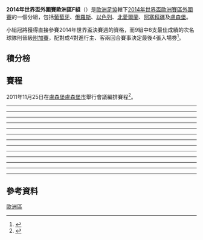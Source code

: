 {{Pathnav|2014年世界盃足球賽|2014年世界盃外圍賽|2014年世界盃外圍賽 (歐洲區)|frame=3}}
'''2014年世界盃外圍賽歐洲區F組'''（{{lang-en|'''2014 FIFA World Cup qualification UEFA Group F'''}}）是[[歐洲足協|歐洲足協]]轄下[[2014年世界盃足球賽|2014年世界盃]][[2014年世界盃外圍賽_(歐洲區)|歐洲賽區]][[2014年世界盃外圍賽|外圍賽]]的一個分組，包括[[葡萄牙國家足球隊|葡萄牙]]、[[俄羅斯國家足球隊|俄羅斯]]、[[以色列國家足球隊|以色列]]、[[北愛爾蘭足球代表隊|北愛爾蘭]]、[[阿塞拜疆國家足球隊|阿塞拜疆]]及[[盧森堡國家足球隊|盧森堡]]。

小組冠將獲得直接參賽2014年世界盃決賽週的資格，而9組中8支最佳成績的次名球隊則晉級[[2014年世界盃外圍賽歐洲區第二輪|附加賽]]，配對成4對進行主、客兩回合賽事決定最後4張入場劵<ref>{{Cite web |url=http://www.fifa.com/mm/document/tournament/loc/01/44/46/23/2014fwc_drawprocedures_europe.pdf |title=2014 FIFA World Cup Brazil - Preliminary Competition Format and Draw Procedure - European Zone |accessdate=2011-11-29 |archive-date=2011-11-25 |archive-url=https://web.archive.org/web/20111125125406/http://www.fifa.com/mm/document/tournament/loc/01/44/46/23/2014fwc_drawprocedures_europe.pdf |dead-url=no }}</ref>。

== 積分榜 ==
{{2014年國際足協世界盃外圍賽 – 歐洲區F組|show_matches=yes}}

== 賽程 ==
2011年11月25日在[[盧森堡|盧森堡]][[盧森堡市|盧森堡市]]舉行會議編排賽程<ref>{{cite web |url=http://ann.az/en/?p=1415 |title=Azerbaijan begins with home match against Israel–MATCH SCHEDULE |date=25 November 2011 |accessdate=25 November 2011 |archive-date=2013-10-14 |archive-url=https://web.archive.org/web/20131014180252/http://ann.az/en/?p=1415 |dead-url=yes }}</ref>。
----
<div id="Azerbaijan v Israel"></div>{{footballbox
|date       = 2012年9月7日
|time       =
|team1      = {{fb-rt|AZE}}
|score      = 1–1
|report     =
|team2      = {{fb|ISR}}
|goals1     = Ruslan ABISHOV {{goal|64}}
|goals2     = Bebras NATCHO {{goal|50}}
|stadium    = [[巴庫|巴庫]]Tofig Bahramov體育場 
|attendance = 22,211
|referee    = JUG Matej（{{nfa|SVN}}）
}}
<div id="Luxembourg v Portugal"></div>{{footballbox
|date       = 2012年9月7日
|time       =
|team1      = {{fb-rt|LUX}}
|score      = 1–2
|report     =
|team2      = {{fb|POR}}
|goals1     = Daniel DA MOTA {{goal|14}}
|goals2     = [[克里斯蒂亚诺·罗纳尔多|克里斯蒂亚诺·罗纳尔多]] {{goal|27}}<br />[[埃尔德·波斯蒂加|埃尔德·波斯蒂加]] {{goal|54}}
|stadium    = [[盧森堡市|盧森堡市]][[若西·巴特尔体育场|若西·巴特尔体育场]]
|attendance = 
|referee    = TOHVER Kristo（{{nfa|EST}}）
}}
<div id="Russia v Northern Ireland"></div>{{footballbox
|date       = 2012年9月7日
|time       =
|team1      = {{fb-rt|RUS}}
|score      = 2–0
|report     =
|team2      = {{fb|NIR}}
|goals1     = Victor FAYZULIN {{goal|30}}<br />[[羅曼·希羅科夫|希羅科夫]] {{goal|78|pen.}} 
|goals2     =
|stadium    = [[莫斯科|莫斯科]]Lokomotiv球場
|attendance =
|referee    =  MATEU LAHOZ Antonio（{{nfa|ESP}}）
}}
----
<div id="Israel v Russia"></div>{{footballbox
|date       = 2012年9月11日
|time       =
|team1      = {{fb-rt|ISR}}
|score      = 0–4
|report     =
|team2      = {{fb|RUS}}
|goals1     =
|goals2     = [[亚历山大·卡查哥夫|卡查哥夫]] {{goal|7||64}}<br />[[亚历山大·科科林|科科林]] {{goal|18}}<br />Victor FAYZULIN {{goal|78}}
|stadium    = [[拉馬干|拉馬干]]，拉馬干球场
|attendance = 28,131
|referee    = [[馬克·克拉滕博格|馬克·克拉滕博格]]（{{nfa|ENG}}）
}}
<div id="Northern Ireland v Luxembourg"></div>{{footballbox
|date       = 2012年9月11日
|time       =
|team1      = {{fb-rt|NIR}}
|score      = 1–1
|report     =
|team2      = {{fb|LUX}}
|goals1     = Dean SHIELS {{goal|14}}
|goals2     = Daniel DA MOTA {{goal|86}}
|stadium    = [[贝尔法斯特|贝尔法斯特]]，Windsor Park
|attendance = 10,674
|referee    = GLODOVIĆ Vlado（{{nfa|SRB}}）
}}
<div id="Portugal v Azerbaijan"></div>{{footballbox
|date       = 2012年9月11日
|time       =
|team1      = {{fb-rt|POR}}
|score      = 3–0
|report     =
|team2      = {{fb|AZE}}
|goals1     = Silvestre VARELA {{goal|63}}<br />[[埃尔德·波斯蒂加|埃尔德·波斯蒂加]] {{goal|85}}<br />[[布鲁诺·阿尔维斯|阿尔维斯]] {{goal|88}}
|goals2     =
|stadium    = [[布拉加|布拉加]]，[[布拉加市政球场|布拉加市政球场]]
|attendance = 29,971
|referee    = MARCINAK Szymon（{{nfa|POL}}）
}}
----
<div id="Luxembourg v Israel"></div>{{footballbox
|date       = 2012年10月12日
|time       = 17:00（[[UTC+2|UTC+2]]）
|team1      = {{fb-rt|LUX}}
|score      = 0–6
|report     =
|team2      = {{fb|ISR}}
|goals1     =
|goals2     = Maharan RADI {{goal|4}}<br />Eden BEN BASAT {{goal|12}}<br />[[托莫·赫梅德|赫梅德]] {{goal|27||74||90+1}}<br />Maor MELIKSON {{goal|61}}
|stadium    = [[盧森堡市|盧森堡市]][[若西·巴特尔体育场|若西·巴特尔体育场]]
|attendance = 2,631
|referee    = Leontios Trattou（{{nfa|CYP}}）
}}
<div id="Russia v Portugal"></div>{{footballbox
|date       = 2012年10月12日
|time       = 19:00（[[UTC+4|UTC+4]]）
|team1      = {{fb-rt|RUS}}
|score      = 1–0
|report     = [http://www.fifa.com/worldcup/preliminaries/europe/matches/round=258374/match=300182275/index.html 報告]
|team2      = {{fb|POR}}
|goals1     = [[亞歷山大·卡查哥夫|科爾扎科夫]][[羅曼·希羅科夫|希羅科夫]] {{goal|6}}
|goals2     =
|stadium    = [[莫斯科|莫斯科]][[盧日尼基體育場|盧日尼基體育場]]
|attendance =
|referee    = [[考紹伊·維克托|考紹伊·維克托]]（{{nfa|HUN}}）
}}
----
<div id="Israel v Luxembourg"></div>{{footballbox
|date       = 2012年10月16日
|time       =
|team1      = {{fb-rt|ISR}}
|score      = 3–0
|report     =
|team2      = {{fb|LUX}}
|goals1     = [[托莫·赫梅德|赫梅德]] {{goal|13||48}}<br />{{link-en|Eden Ben Basat|Eden Ben Basat}} {{goal|35}}
|goals2     =
|stadium    = [[拉馬干|拉馬干]]，拉馬干球场
|attendance = 20,400
|referee    = Harald Lechner（{{nfa|AUT}}）
}}
<div id="Portugal v Northern Ireland"></div>{{footballbox
|date       = 2012年10月16日
|time       =
|team1      = {{fb-rt|POR}}
|score      = 1–1
|report     =
|team2      = {{fb|NIR}}
|goals1     = [[埃尔德·波斯蒂加|埃尔德·波斯蒂加]] {{goal|79}}
|goals2     = [[尼亞爾·麥克吉恩|McGinn]] {{goal|30}}
|stadium    = [[波尔图|波尔图]]，[[火龍球场|火龍球场]]
|attendance = 48,711
|referee    = Thorsten Kinhöfer（{{nfa|GER}}）
}}
<div id="Russia v Azerbaijan"></div>{{footballbox
|date       = 2012年10月16日
|time       =
|team1      = {{fb-rt|RUS}}
|score      = 1–0
|report     =
|team2      = {{fb|AZE}}
|goals1     = [[羅曼·希羅科夫|希羅科夫]] {{goal|84|pen.}}
|goals2     =
|stadium    = [[莫斯科|莫斯科]]，[[卢日尼基体育场|卢日尼基体育场]]
|attendance = 15,033
|referee    = Aleksandar Stavrev（{{nfa|MKD}}）
}}
----
<div id="Northern Ireland v Azerbaijan"></div>{{footballbox
|date       = 2012年11月14日
|time       =
|team1      = {{fb-rt|NIR}}
|score      = 1–1
|report     =
|team2      = {{fb|AZE}}
|goals1     = [[大衛·希利|希利]] {{goal|90+6}}
|goals2     = {{link-en|Rauf Aliyev|Rauf Aliyev}} {{goal|5}}
|stadium    = [[贝尔法斯特|贝尔法斯特]]，Windsor Park
|attendance = 12,372
|referee    = Viktor Shvetsov（{{nfa|RUS}}）
}}
----
<div id="Israel v Portugal"></div>{{footballbox
|date       = 2013年3月22日
|time       =
|team1      = {{fb-rt|ISR}}
|score      = 3–3
|report     =
|team2      = {{fb|POR}}
|goals1     = [[托莫·赫梅德|赫梅德]] {{goal|24}}<br />{{link-en|Eden Ben Basat|Eden Ben Basat}} {{goal|40}}<br />{{link-en|Rami Gershon|Rami Gershon}} {{goal|70}}
|goals2     = [[布鲁诺·阿尔维斯|阿尔维斯]] {{goal|2}}<br />[[埃尔德·波斯蒂加|埃尔德·波斯蒂加]] {{goal|72}}<br />[[法比奧·科恩特勞|科恩特勞]] {{goal|90+3}}
|stadium    = [[拉馬干|拉馬干]]，拉馬干球场
|attendance = 38,600
|referee    = [[斯蒂芬·兰诺伊|斯蒂芬·兰诺伊]]（{{nfa|FRA}}）
}}
<div id="Luxembourg v Azerbaijan"></div>{{footballbox
|date       = 2013年3月22日
|time       =
|team1      = {{fb-rt|LUX}}
|score      = 0–0
|report     =
|team2      = {{fb|AZE}}
|goals1     =
|goals2     =
|stadium    = [[盧森堡市|盧森堡市]]{{link-en|Josy Barthel體育場|Stade Josy Barthel}}
|attendance = 1,324
|referee    = Padraigh Sutton（{{nfa|IRL}}）
}}
----
<div id="Azerbaijan v Portugal"></div>{{footballbox
|date       = 2013年3月26日
|time       =
|team1      = {{fb-rt|AZE}}
|score      = 0–2
|report     =
|team2      = {{fb|POR}}
|goals1     =
|goals2     = [[布鲁诺·阿尔维斯|阿尔维斯]] {{goal|2}}<br />[[乌戈·阿尔梅达|阿尔梅达]] {{goal|79}}
|stadium    = [[巴库|巴库]]，Tofiq Bahramov球场
|attendance = 
|referee    = Andre Marriner（{{nfa|ENG}}）
}}
<div id="Northern Ireland v Israel"></div>{{footballbox
|date       = 2013年3月26日
|time       =
|team1      = {{fb-rt|NIR}}
|score      = 0–2
|report     =
|team2      = {{fb|ISR}}
|goals1     =
|goals2     = {{lang|en|Refaelov}} {{goal|78}}<br />{{link-en|Eden Ben Basat|Eden Ben Basat}} {{goal|84}}
|stadium    = [[贝尔法斯特|贝尔法斯特]]，Windsor Park
|attendance = 12,000
|referee    = Hannes Kaasik（{{nfa|EST}}）
}}
----
<div id="Azerbaijan v Luxembourg"></div>{{footballbox
|date       = 2013年6月7日
|time       =
|team1      = {{fb-rt|AZE}}
|score      = 1–1
|report     =
|team2      = {{fb|LUX}}
|goals1     =
|goals2     =
|stadium    =
|attendance =
|referee    = 
}}
<div id="Portugal v Russia"></div>{{footballbox
|date       = 2013年6月7日
|time       =
|team1      = {{fb-rt|POR}}
|score      = 1–0
|report     =
|team2      = {{fb|RUS}}
|goals1     =
|goals2     =
|stadium    =
|attendance =
|referee    = 
}}
----
<div id="Northern Ireland v Russia"></div>{{footballbox
|date       = 2013年8月14日
|time       = 19:45（[[UTC+1|UTC+1]]）
|team1      = {{fb-rt|NIR}}
|score      = 1–0
|report     = [http://www.fifa.com/worldcup/preliminaries/europe/matches/round=258374/match=300182283/index.html 報告]
|team2      = {{fb|RUS}}
|goals1     = [[馬丁·帕特森|柏達臣]] {{goal|43}}
|goals2     =
|stadium    = [[貝爾法斯特|貝爾法斯特]][[溫莎公園球場|溫莎公園球場]]
|attendance = 11,178
|referee    = Tom Harald Hagen（{{nfa|NOR}}）
}}
----
<div id="Russia v Luxembourg"></div>{{footballbox
|date       = 2013年9月6日
|time       = 19:30（[[UTC+4|UTC+4]]）
|team1      = {{fb-rt|RUS}}
|score      = 4–1
|report     = [http://www.fifa.com/worldcup/preliminaries/europe/matches/round=258374/match=300182285/index.html  報告]
|team2      = {{fb|LUX}}
|goals1     = [[亞歷山大·科科林|科科林]] {{goal|1||36}}<br />[[亞歷山大·卡查哥夫|卡查哥夫]] {{goal|60}}<br />[[亞歷山大·薩米多夫|Samedov]] {{goal|90+3}}
|goals2     = [[奥雷利恩·喬基姆|Joachim]] {{goal|90}}
|stadium    = [[喀山|喀山]][[喀山中央體育場|喀山中央體育場]]
|attendance =
|referee    = {{link-en|Bobby Madden|Bobby Madden}}（{{nfa|SCO}}）
}}
<div id="Northern Ireland v Portugal"></div>{{footballbox
|date       = 2013年9月6日
|time       = 19:45（[[UTC+1|UTC+1]]）
|team1      = {{fb-rt|NIR}}
|score      = 2–4
|report     = [http://www.fifa.com/worldcup/preliminaries/europe/matches/round=258374/match=300182272/index.html  報告]
|team2      = {{fb|POR}}
|goals1     = [[加雷特·麥考利|加里夫·麥歐利]] {{goal|37}}<br />[[杰米·瓦德|占美·華特]] {{goal|52}}
|goals2     = [[布魯諾·阿爾維斯|-{zh-hans:阿尔维斯;zh-hk:艾維斯;zh-tw:阿爾維斯;}-]] {{goal|21}}<br />[[基斯坦奴·朗拿度|-{zh-hans:罗纳度;zh-hk:朗拿度;zh-tw:羅納度;}-]]{{goal|68||77||83}}
|stadium    = [[貝爾法斯特|貝爾法斯特]][[溫莎公園球場|溫莎公園球場]]
|attendance =
|referee    = {{link-en|Danny Makkelie|Danny Makkelie}}（{{nfa|NED}}）
}}
<div id="Israel v Azerbaijan"></div>{{footballbox
|date       = 2013年9月7日
|time       = 20:45（[[UTC+3|UTC+3]]）
|team1      = {{fb-rt|ISR}}
|score      = 1–1
|report     = [http://www.fifa.com/worldcup/preliminaries/europe/matches/round=258374/match=300182284/index.html  報告]
|team2      = {{fb|AZE}}
|goals1     =
|goals2     =
|stadium    = [[拉馬干|拉馬干]][[拉馬干體育場|拉馬干體育場]]
|attendance =
|referee    = {{link-en|Stefan Johannesson|Stefan Johannesson}}（{{nfa|SWE}}）
}}
----
<div id="Russia v Israel"></div>{{footballbox
|date       = 2013年9月10日
|time       = 19:00（[[UTC+4|UTC+4]]）
|team1      = {{fb-rt|RUS}}
|score      = 3–1
|report     = [http://www.fifa.com/worldcup/preliminaries/europe/matches/round=258374/match=300182286/index.html 報告]
|team2      = {{fb|ISR}}
|goals1     = [[瓦西里·別列祖茨基|別列祖茨基]] {{goal|50}}<br />[[亞歷山大·科科林|科科林]] {{goal|52}}<br />[[丹尼斯·格盧沙科夫|格盧沙科夫]] {{goal|74}}
|goals2     =
|stadium    = [[聖彼得堡|聖彼得堡]][[彼得羅夫斯基體育場|彼得羅夫斯基體育場]]
|attendance =
|referee    = [[曼努埃尔·格雷费|Manuel Gräfe]]（{{nfa|GER}}）
}}
<div id="Luxembourg v Northern Ireland"></div>{{footballbox
|date       = 2013年9月10日
|time       = 20:15（[[UTC+2|UTC+2]]）
|team1      = {{fb-rt|LUX}}
|score      = 3–2
|report     = [http://www.fifa.com/worldcup/preliminaries/europe/matches/round=258374/match=300182297/index.html 報告]
|team2      = {{fb|NIR}}
|goals1     =
|goals2     =
|stadium    = [[盧森堡市|盧森堡市]][[喬西·巴瑟爾球場|喬西·巴瑟爾球場]]
|attendance =
|referee    = Robert Malek（{{nfa|POL}}）
}}
----
<div id="Azerbaijan v Northern Ireland"></div>{{footballbox
|date       = 2013年10月11日
|time       =
|team1      = {{fb-rt|AZE}}
|score      = 2–0
|report     =
|team2      = {{fb|NIR}}
|goals1     =
|goals2     =
|stadium    =
|attendance =
|referee    = 
}}
<div id="Luxembourg v Russia"></div>{{footballbox
|date       = 2013年10月11日
|time       =
|team1      = {{fb-rt|LUX}}
|score      = 0–4
|report     =
|team2      = {{fb|RUS}}
|goals1     =
|goals2     =
|stadium    =
|attendance =
|referee    = 
}}
<div id="Portugal v Israel"></div>{{footballbox
|date       = 2013年10月11日
|time       =
|team1      = {{fb-rt|POR}}
|score      = 1–1
|report     =
|team2      = {{fb|ISR}}
|goals1     =
|goals2     =
|stadium    =
|attendance =
|referee    = 
}}
----
<div id="Azerbaijan v Russia"></div>{{footballbox
|date       = 2013年10月15日
|time       =
|team1      = {{fb-rt|AZE}}
|score      = 1–1
|report     =
|team2      = {{fb|RUS}}
|goals1     =
|goals2     =
|stadium    =
|attendance =
|referee    = 
}}
<div id="Israel v Northern Ireland"></div>{{footballbox
|date       = 2013年10月15日
|time       =
|team1      = {{fb-rt|ISR}}
|score      = 1–1
|report     =
|team2      = {{fb|NIR}}
|goals1     =
|goals2     =
|stadium    =
|attendance =
|referee    = 
}}
<div id="Portugal v Luxembourg"></div>{{footballbox
|date       = 2013年10月15日
|time       =
|team1      = {{fb-rt|POR}}
|score      = 3–0
|report     =
|team2      = {{fb|LUX}}
|goals1     =
|goals2     =
|stadium    =
|attendance =
|referee    = 
}}

== 參考資料 ==
{{Reflist}}

{{2014年國際足協世界盃外圍賽}}

[[Category:2014年世界盃外圍賽|歐洲區]]